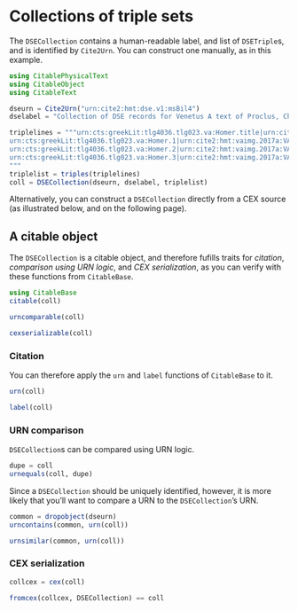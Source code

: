 # Collections of triple sets

The `DSECollection` contains a human-readable label, and list of `DSETriple`s, and is identified by `Cite2Urn`.  You can construct one manually, as in this example.

```julia
using CitablePhysicalText
using CitableObject
using CitableText

dseurn = Cite2Urn("urn:cite2:hmt:dse.v1:msBil4")
dselabel = "Collection of DSE records for Venetus A text of Proclus, Chrestomathy"

triplelines = """urn:cts:greekLit:tlg4036.tlg023.va:Homer.title|urn:cite2:hmt:vaimg.2017a:VA001RN_0002@0.1580,0.1633,0.4740,0.05302|urn:cite2:hmt:msA.v1:1r
urn:cts:greekLit:tlg4036.tlg023.va:Homer.1|urn:cite2:hmt:vaimg.2017a:VA001RN_0002@0.1335,0.2054,0.4637,0.04139|urn:cite2:hmt:msA.v1:1r
urn:cts:greekLit:tlg4036.tlg023.va:Homer.2|urn:cite2:hmt:vaimg.2017a:VA001RN_0002@0.1553,0.2292,0.4508,0.04678|urn:cite2:hmt:msA.v1:1r
urn:cts:greekLit:tlg4036.tlg023.va:Homer.3|urn:cite2:hmt:vaimg.2017a:VA001RN_0002@0.1449,0.2620,0.4641,0.05869|urn:cite2:hmt:msA.v1:1r
"""
triplelist = triples(triplelines)
coll = DSECollection(dseurn, dselabel, triplelist)
```

Alternatively, you can construct a `DSECollection` directly from a CEX source (as illustrated below, and on the following page).

## A citable object

The `DSECollection` is a citable object, and therefore fufills traits for *citation*, *comparison using URN logic*, and *CEX serialization*, as you can verify with these functions from `CitableBase`.

```julia
using CitableBase
citable(coll)
```

```julia
urncomparable(coll)
```

```julia
cexserializable(coll)
```



### Citation

You can therefore apply the `urn` and `label` functions of `CitableBase` to it.

```julia
urn(coll)
```

```julia
label(coll)
```

### URN comparison

`DSECollection`s can be compared using URN logic.

```julia
dupe = coll
urnequals(coll, dupe)
```

Since a `DSECollection` should be uniquely identified, however, it is more likely that you'll want to compare a URN to the `DSECollection`'s URN.

```julia
common = dropobject(dseurn)
urncontains(common, urn(coll))
```

```julia
urnsimilar(common, urn(coll))
```

### CEX serialization



```julia
collcex = cex(coll)
```


```julia
fromcex(collcex, DSECollection) == coll
```
